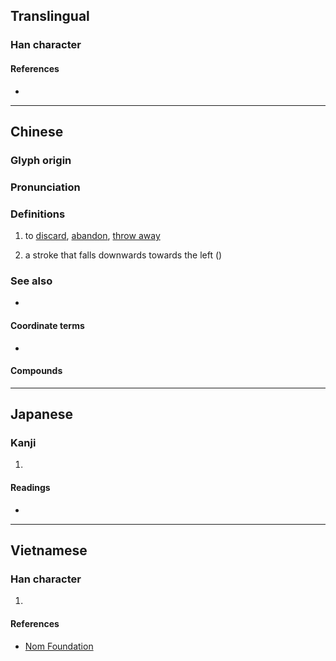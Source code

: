 {{character info/new}}
==Translingual==

===Han character===
{{Han char|rn=64|rad=手|as=12|sn=15|four=58040|canj=QFBK|ids=⿰扌敝}}

====References====
* {{Han ref|kx=0453.220|dkj=12678|dj=0803.050|hdz=31945.050|uh=6487|ud=25735|bh=BA4A|bd=47690}}

----

==Chinese==
{{zh-forms}}

===Glyph origin===
{{Han etym}}

===Pronunciation===
{{zh-pron
|m=piě
|c=pit3
|mn=phiat/qz,tw,xm:phoat
|mn_note=phiat - literary; phoat - vernacular
|oc=y
|cat=v,n
}}

===Definitions===
{{zh-hanzi}}

# to [[discard]], [[abandon]], [[throw away]]
# {{lb|zh|Chinese calligraphy}} a stroke that falls downwards towards the left ({{m|mul|㇒}})

===See also===
* {{zh-l|八字還沒一撇}}

====Coordinate terms====
* {{list:basic character strokes/zh}}

====Compounds====
{{zh-der|一撇|丟撇|乾撇下|假撇清|兩撇鬍|坡撇|左撇子|平撇|打撇|打水撇兒|披撇|拋撇|拿三撇四|撇下|撇假|撇呆打墮|撇呵|撇嘴|撇地|撇嵌|撇弔|撇強|撇打|撇抗|撇撒|撇杖兒|撇架子|撇棄|撇欠|撇油|撇油兒|撇清|撇演|撇漾|撇火石|撇然|撇罷|撇脫|撇蘭|撇賴|撇閃|撇開|撇風|撇齒拉嘴|擣虛撇抗|有撇斷|蘭葉撇}}

{{zh-cat|Calligraphy}}

----

==Japanese==

===Kanji===
{{ja-kanji|grade=|rs=手12}}

# {{defn|lang=ja|sort=手12}}

====Readings====
* {{ja-readings|on=[[へつ]] (hetsu), [[へち]] (hechi), [[へい]] (hei)|kun=[[ぬぐう]] (nuguu)}}

----

==Vietnamese==

===Han character===
{{vi-hantu|rs=手12|[[phét]], [[phết]], [[phệt]], [[phiết]]}}

# {{defn|lang=vi|sort=手12}}

====References====
* [http://nomfoundation.org/common/nom_details.php?codepoint=6487 Nom Foundation]